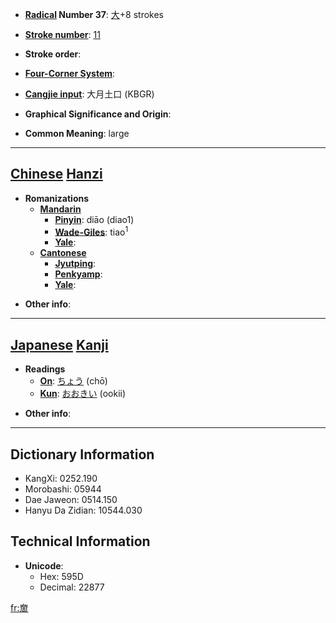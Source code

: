 * '''[[Wiktionary:Chinese radical index| Radical]] Number 37''': [[Wiktionary:Chinese radical index 大|大]]+8 strokes

* '''[[Wiktionary:Chinese total strokes index|Stroke number]]''': [[Wiktionary:Chinese total strokes index 11|11]]

* '''Stroke order''': 

* '''[[Wiktionary:Chinese four corner index|Four-Corner System]]''': 

* '''[[Wiktionary:Chinese Cangjie index|Cangjie input]]''': 大月土口 (KBGR)

* '''Graphical Significance and Origin''': 

* '''Common Meaning''': large

----

== [[Chinese]] [[Hanzi]] ==

* '''Romanizations'''
** '''[[Mandarin]]'''
*** '''[[Pinyin]]''': diāo (diao1)
*** '''[[Wade-Giles]]''': tiao<sup>1</sup>
*** '''[[Yale]]''': 
** '''[[Cantonese]]'''
*** '''[[Jyutping]]''':
*** '''[[Penkyamp]]''': 
*** '''[[Yale]]''': 

* '''Other info''': 

----

== [[Japanese]] [[Kanji]] ==

* '''Readings'''
** '''[[On]]''': [[ちょう]] (chō)
** '''[[Kun]]''': [[おおきい]] (ookii)

* '''Other info''':  

----

== Dictionary Information ==

* KangXi: 0252.190
* Morobashi: 05944
* Dae Jaweon: 0514.150
* Hanyu Da Zidian: 10544.030

== Technical Information ==

* '''Unicode''':
** Hex: 595D
** Decimal: 22877

[[fr:奝]]